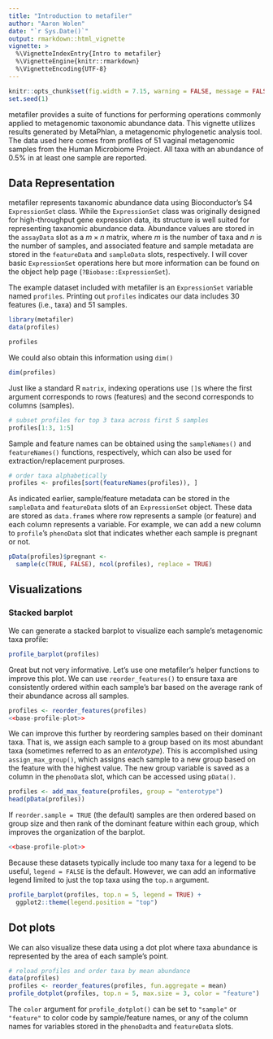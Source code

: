 ```yaml
---
title: "Introduction to metafiler"
author: "Aaron Wolen"
date: "`r Sys.Date()`"
output: rmarkdown::html_vignette
vignette: >
  %\VignetteIndexEntry{Intro to metafiler}
  %\VignetteEngine{knitr::rmarkdown}
  %\VignetteEncoding{UTF-8}
---
```


```r
knitr::opts_chunk$set(fig.width = 7.15, warning = FALSE, message = FALSE)
set.seed(1)
```

metafiler provides a suite of functions for performing operations commonly applied to metagenomic taxonomic abundance data. This vignette utilizes results generated by MetaPhlan, a metagenomic phylogenetic analysis tool. The data used here comes from profiles of 51 vaginal metagenomic samples from the Human Microbiome Project. All taxa with an abundance of 0.5% in at least one sample are reported.

## Data Representation

metafiler represents taxanomic abundance data using Bioconductor's S4 `ExpressionSet` class. While the `ExpressionSet` class was originally designed for high-throughput gene expression data, its structure is well suited for representing taxanomic abundance data. Abundance values are stored in the `assayData` slot as a $m \times n$ matrix, where $m$ is the number of taxa and $n$ is the number of samples, and associated feature and sample metadata are stored in the `featureData` and `sampleData` slots, respectively. I will cover basic `ExpressionSet` operations here but more information can be found on the object help page (`?Biobase::ExpressionSet`).

The example dataset included with metafiler is an `ExpressionSet` variable named `profiles`. Printing out `profiles` indicates our data includes 30 features (i.e., taxa) and 51 samples. 

```r
library(metafiler)
data(profiles)

profiles
```

We could also obtain this information using `dim()`

```r
dim(profiles)
```

Just like a standard R `matrix`, indexing operations use `[]`s where the first argument corresponds to rows (features) and the second corresponds to columns (samples). 

```r
# subset profiles for top 3 taxa across first 5 samples
profiles[1:3, 1:5]
```

Sample and feature names can be obtained using the `sampleNames()` and `featureNames()` functions, respectively, which can also be used for extraction/replacement purproses.

```r
# order taxa alphabetically
profiles <- profiles[sort(featureNames(profiles)), ]
```

As indicated earlier, sample/feature metadata can be stored in the `sampleData` and `featureData` slots of an `ExpressionSet` object. These data are stored as `data.frame`s where row represents a sample (or feature) and each column represents a variable. For example, we can add a new column to `profile`'s `phenoData` slot that indicates whether each sample is pregnant or not.

```r
pData(profiles)$pregnant <-
  sample(c(TRUE, FALSE), ncol(profiles), replace = TRUE)
```


## Visualizations

### Stacked barplot

We can generate a stacked barplot to visualize each sample's metagenomic taxa profile:

```r
profile_barplot(profiles)
```

Great but not very informative. Let's use one metafiler's helper functions to improve this plot. We can use `reorder_features()` to ensure taxa are consistently ordered within each sample's bar based on the average rank of their abundance across all samples.

```r
profiles <- reorder_features(profiles)
<<base-profile-plot>>
```

We can improve this further by reordering samples based on their dominant taxa. That is, we assign each sample to a group based on its most abundant taxa (sometimes referred to as an *enterotype*). This is accomplished using `assign_max_group()`, which assigns each sample to a new group based on the feature with the highest value. The new group variable is saved as a column in the `phenoData` slot, which can be accessed using `pData()`. 

```r
profiles <- add_max_feature(profiles, group = "enterotype")
head(pData(profiles))
```

If `reorder.sample = TRUE` (the default) samples are then ordered based on group size and then rank of the dominant feature within each group, which improves the organization of the barplot.

```r
<<base-profile-plot>>
```

Because these datasets typically include too many taxa for a legend to be useful, `legend = FALSE` is the default. However, we can add an informative legend limited to just the top taxa using the `top.n` argument.  

```r
profile_barplot(profiles, top.n = 5, legend = TRUE) +
  ggplot2::theme(legend.position = "top")
```

## Dot plots

We can also visualize these data using a dot plot where taxa abundance is represented by the area of each sample's point.

```r
# reload profiles and order taxa by mean abundance
data(profiles)
profiles <- reorder_features(profiles, fun.aggregate = mean)
profile_dotplot(profiles, top.n = 5, max.size = 3, color = "feature")
```

The `color` argument for `profile_dotplot()` can be set to `"sample"` or `"feature"` to color code by sample/feature names, or any of the column names for variables stored in the `phenoDadta` and `featureData` slots.
